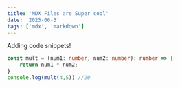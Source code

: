 ```yaml
---
title: 'MDX Files are Super cool'
date: '2023-06-3'
tags: ['mdx', 'markdown']
---
```


Adding code snippets!

```ts 
const mult = (num1: number, num2: number): number => {
    return num1 * num2;
}
console.log(mult(4,5)) //20
```